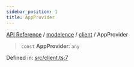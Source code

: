 ```yaml
---
sidebar_position: 1
title: AppProvider
---
```


[API Reference](/api-reference/modelence/client/variables/../../../index) / [modelence](/api-reference/modelence/client/variables/../../index) / [client](/api-reference/modelence/client/variables/../index) / AppProvider

> `const` **AppProvider**: `any`

Defined in: [src/client.ts:7](https://github.com/modelence/modelence/blob/0e0fb90bc587cbdcb5a646a5ad3721c781344656/packages/modelence/src/client.ts#L7)
